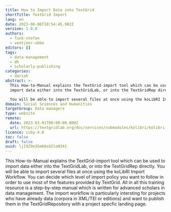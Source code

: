 ```yaml
---
title: How to Import Data into TextGrid
shortTitle: TextGrid Import
lang: en
date: 2023-06-06T10:54:45.902Z
version: 1.0.0
authors:
  - funk-stefan
  - ventjeer-ubbo
editors: []
tags:
  - data-management
  - dh
  - scholarly-publishing
categories:
  - dariah
abstract: >-
  This How-to-Manual explains the TextGrid-import tool which can be used to
  import data either into the TextGridLab, or into the TextGridRep directly.

  You will be able to import several files at once using the koLibRI Import Workflow. You can decide which level of import policy you want to follow in order to use most of the features provided by TextGrid. 
domain: Social Sciences and Humanities
targetGroup: Data managers
type: website
remote:
  date: 2023-03-01T00:00:00.000Z
  url: https://textgridlab.org/doc/services/submodules/kolibri/kolibri-addon-textgrid-import/docs/index.html
licence: ccby-4.0
toc: false
draft: false
uuid: ljI9Z9e3Gm6AsUSleN341
---
```

This How-to-Manual explains the TextGrid-import tool which can be used to import data either into the TextGridLab, or into the TextGridRep directly.
You will be able to import several files at once using the koLibRI Import Workflow. You can decide which level of import policy you want to follow in order to use most of the features provided by TextGrid. 
All in all this training resource is a step-by-step manual which is written for advanced scholars in data management. The import workflow is particularly intersting for projects who have already data (corpora in XML/TEI or editions) and want to publish them in the TextGridRepository with a project specfic landing page.